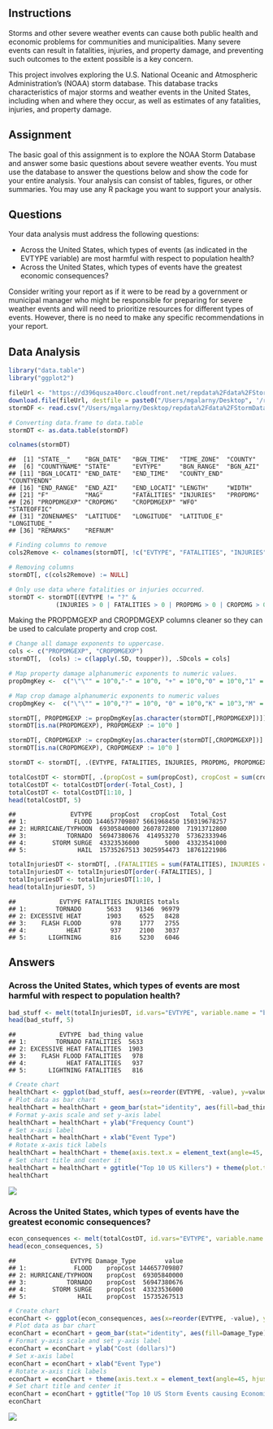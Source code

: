
Instructions
---------------

Storms and other severe weather events can cause both public health and economic problems for communities and municipalities. Many severe events can result in fatalities, injuries, and property damage, and preventing such outcomes to the extent possible is a key concern.

This project involves exploring the U.S. National Oceanic and Atmospheric Administration's (NOAA) storm database. This database tracks characteristics of major storms and weather events in the United States, including when and where they occur, as well as estimates of any fatalities, injuries, and property damage.

## Assignment

The basic goal of this assignment is to explore the NOAA Storm Database and answer some basic questions about severe weather events. You must use the database to answer the questions below and show the code for your entire analysis. Your analysis can consist of tables, figures, or other summaries. You may use any R package you want to support your analysis.

## Questions

Your data analysis must address the following questions:

- Across the United States, which types of events (as indicated in the \color{red}{\verb|EVTYPE|}EVTYPE variable) are most harmful with respect to population health?
- Across the United States, which types of events have the greatest economic consequences?

Consider writing your report as if it were to be read by a government or municipal manager who might be responsible for preparing for severe weather events and will need to prioritize resources for different types of events. However, there is no need to make any specific recommendations in your report.



Data Analysis
------------------

``` r
library("data.table")
library("ggplot2")

fileUrl <- "https://d396qusza40orc.cloudfront.net/repdata%2Fdata%2FStormData.csv.bz2"
download.file(fileUrl, destfile = paste0("/Users/mgalarny/Desktop", '/repdata%2Fdata%2FStormData.csv.bz2'))
stormDF <- read.csv("/Users/mgalarny/Desktop/repdata%2Fdata%2FStormData.csv.bz2")

# Converting data.frame to data.table
stormDT <- as.data.table(stormDF)
```

``` r
colnames(stormDT)
```

    ##  [1] "STATE__"    "BGN_DATE"   "BGN_TIME"   "TIME_ZONE"  "COUNTY"    
    ##  [6] "COUNTYNAME" "STATE"      "EVTYPE"     "BGN_RANGE"  "BGN_AZI"   
    ## [11] "BGN_LOCATI" "END_DATE"   "END_TIME"   "COUNTY_END" "COUNTYENDN"
    ## [16] "END_RANGE"  "END_AZI"    "END_LOCATI" "LENGTH"     "WIDTH"     
    ## [21] "F"          "MAG"        "FATALITIES" "INJURIES"   "PROPDMG"   
    ## [26] "PROPDMGEXP" "CROPDMG"    "CROPDMGEXP" "WFO"        "STATEOFFIC"
    ## [31] "ZONENAMES"  "LATITUDE"   "LONGITUDE"  "LATITUDE_E" "LONGITUDE_"
    ## [36] "REMARKS"    "REFNUM"


``` r
# Finding columns to remove
cols2Remove <- colnames(stormDT[, !c("EVTYPE", "FATALITIES", "INJURIES", "PROPDMG", "PROPDMGEXP", "CROPDMG", "CROPDMGEXP")])

# Removing columns
stormDT[, c(cols2Remove) := NULL]

# Only use data where fatalities or injuries occurred.  
stormDT <- stormDT[(EVTYPE != "?" & 
             (INJURIES > 0 | FATALITIES > 0 | PROPDMG > 0 | CROPDMG > 0)), c("EVTYPE", "FATALITIES", "INJURIES", "PROPDMG", "PROPDMGEXP", "CROPDMG", "CROPDMGEXP") ]
```

Making the PROPDMGEXP and CROPDMGEXP columns cleaner so they can be used to calculate property and crop cost.

``` r
# Change all damage exponents to uppercase.
cols <- c("PROPDMGEXP", "CROPDMGEXP")
stormDT[,  (cols) := c(lapply(.SD, toupper)), .SDcols = cols]

# Map property damage alphanumeric exponents to numeric values.
propDmgKey <-  c("\"\"" = 10^0,"-" = 10^0, "+" = 10^0,"0" = 10^0,"1" = 10^1,"2" = 10^2,"3" = 10^3,"4" = 10^4,"5" = 10^5,"6" = 10^6,"7" = 10^7,"8" = 10^8,"9" = 10^9,"H" = 10^2,"K" = 10^3,"M" = 10^6,"B" = 10^9)

# Map crop damage alphanumeric exponents to numeric values
cropDmgKey <-  c("\"\"" = 10^0,"?" = 10^0, "0" = 10^0,"K" = 10^3,"M" = 10^6,"B" = 10^9)

stormDT[, PROPDMGEXP := propDmgKey[as.character(stormDT[,PROPDMGEXP])]]
stormDT[is.na(PROPDMGEXP), PROPDMGEXP := 10^0 ]

stormDT[, CROPDMGEXP := cropDmgKey[as.character(stormDT[,CROPDMGEXP])] ]
stormDT[is.na(CROPDMGEXP), CROPDMGEXP := 10^0 ]
```

``` r
stormDT <- stormDT[, .(EVTYPE, FATALITIES, INJURIES, PROPDMG, PROPDMGEXP, propCost = PROPDMG * PROPDMGEXP, CROPDMG, CROPDMGEXP, cropCost = CROPDMG * CROPDMGEXP)]
```

``` r
totalCostDT <- stormDT[, .(propCost = sum(propCost), cropCost = sum(cropCost), Total_Cost = sum(propCost) + sum(cropCost)), by = .(EVTYPE)]
totalCostDT <- totalCostDT[order(-Total_Cost), ]
totalCostDT <- totalCostDT[1:10, ]
head(totalCostDT, 5)
```

    ##               EVTYPE     propCost   cropCost   Total_Cost
    ## 1:             FLOOD 144657709807 5661968450 150319678257
    ## 2: HURRICANE/TYPHOON  69305840000 2607872800  71913712800
    ## 3:           TORNADO  56947380676  414953270  57362333946
    ## 4:       STORM SURGE  43323536000       5000  43323541000
    ## 5:              HAIL  15735267513 3025954473  18761221986


``` r
totalInjuriesDT <- stormDT[, .(FATALITIES = sum(FATALITIES), INJURIES = sum(INJURIES), totals = sum(FATALITIES) + sum(INJURIES)), by = .(EVTYPE)]
totalInjuriesDT <- totalInjuriesDT[order(-FATALITIES), ]
totalInjuriesDT <- totalInjuriesDT[1:10, ]
head(totalInjuriesDT, 5)
```

    ##            EVTYPE FATALITIES INJURIES totals
    ## 1:        TORNADO       5633    91346  96979
    ## 2: EXCESSIVE HEAT       1903     6525   8428
    ## 3:    FLASH FLOOD        978     1777   2755
    ## 4:           HEAT        937     2100   3037
    ## 5:      LIGHTNING        816     5230   6046

Answers
----------

### Across the United States, which types of events are most harmful with respect to population health?


``` r
bad_stuff <- melt(totalInjuriesDT, id.vars="EVTYPE", variable.name = "bad_thing")
head(bad_stuff, 5)
```

    ##            EVTYPE  bad_thing value
    ## 1:        TORNADO FATALITIES  5633
    ## 2: EXCESSIVE HEAT FATALITIES  1903
    ## 3:    FLASH FLOOD FATALITIES   978
    ## 4:           HEAT FATALITIES   937
    ## 5:      LIGHTNING FATALITIES   816

``` r
# Create chart
healthChart <- ggplot(bad_stuff, aes(x=reorder(EVTYPE, -value), y=value))
# Plot data as bar chart
healthChart = healthChart + geom_bar(stat="identity", aes(fill=bad_thing), position="dodge")
# Format y-axis scale and set y-axis label
healthChart = healthChart + ylab("Frequency Count") 
# Set x-axis label
healthChart = healthChart + xlab("Event Type") 
# Rotate x-axis tick labels 
healthChart = healthChart + theme(axis.text.x = element_text(angle=45, hjust=1))
# Set chart title and center it
healthChart = healthChart + ggtitle("Top 10 US Killers") + theme(plot.title = element_text(hjust = 0.5))
healthChart
```
![](Project2/1.png)

### Across the United States, which types of events have the greatest economic consequences?

``` r
econ_consequences <- melt(totalCostDT, id.vars="EVTYPE", variable.name = "Damage_Type")
head(econ_consequences, 5)
```

    ##               EVTYPE Damage_Type        value
    ## 1:             FLOOD    propCost 144657709807
    ## 2: HURRICANE/TYPHOON    propCost  69305840000
    ## 3:           TORNADO    propCost  56947380676
    ## 4:       STORM SURGE    propCost  43323536000
    ## 5:              HAIL    propCost  15735267513

``` r
# Create chart
econChart <- ggplot(econ_consequences, aes(x=reorder(EVTYPE, -value), y=value))
# Plot data as bar chart
econChart = econChart + geom_bar(stat="identity", aes(fill=Damage_Type), position="dodge")
# Format y-axis scale and set y-axis label
econChart = econChart + ylab("Cost (dollars)") 
# Set x-axis label
econChart = econChart + xlab("Event Type") 
# Rotate x-axis tick labels 
econChart = econChart + theme(axis.text.x = element_text(angle=45, hjust=1))
# Set chart title and center it
econChart = econChart + ggtitle("Top 10 US Storm Events causing Economic Consequences") + theme(plot.title = element_text(hjust = 0.5))
econChart
```
![](Project2/2.png)
